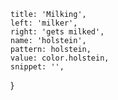 
	title: 'Milking',
	left: 'milker',
	right: 'gets milked',
	name: 'holstein',
	pattern: holstein,
	value: color.holstein,
	snippet: '',
}
